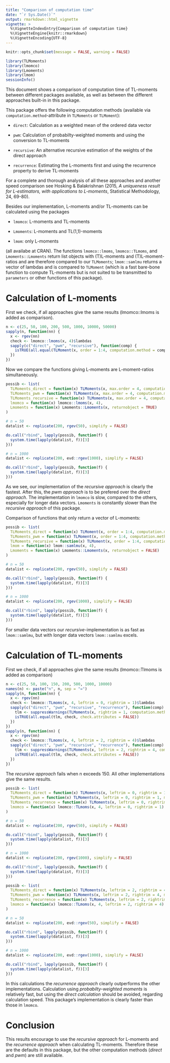 ```yaml
---
title: "Comparison of computation time"
date: "`r Sys.Date()`"
output: rmarkdown::html_vignette
vignette: >
  %\VignetteIndexEntry{Comparison of computation time}
  %\VignetteEngine{knitr::rmarkdown}
  %\VignetteEncoding{UTF-8}
---
```


```r
knitr::opts_chunk$set(message = FALSE, warning = FALSE)
```

```r
library(TLMoments)
library(lmomco)
library(Lmoments)
library(lmom)
sessionInfo()
```

This document shows a comparison of computation time of TL-moments between different packages available, as well as between the different approaches built-in in this package. 

This package offers the following computation methods (available via `computation.method`-attribute in `TLMoments` or `TLMoment`): 

* `direct`: Calculation as a weighted mean of the ordered data vector

* `pwm`: Calculation of probabilty-weighted moments and using the conversion to TL-moments

* `recursive`: An alternative recursive estimation of the weights of the direct approach

* `recurrence`: Estimating the L-moments first and using the recurrence property to derive TL-moments

For a complete and thorough analysis of all these approaches and another speed comparison see Hosking & Balakrishnan (2015, *A uniqueness result for L-estimators, with applications to L-moments*, Statistical Methodology, 24, 69-80). 

Besides our implementation, L-moments and/or TL-moments can be calculated using the packages

* `lmomco`: L-moments and TL-moments

* `Lmoments`: L-moments and TL(1,1)-moments

* `lmom`: only L-moments

(all availabe at CRAN). The functions `lmomco::lmoms`, `lmomco::TLmoms`, and `Lmoments::Lmoments` return list objects with (T)L-moments and (T)L-moment-ratios and are therefore compared to our `TLMoments`; `lmom::samlmu` returns a vector of lambdas and is compared to `TLMoment` (which is a fast bare-bone function to compute TL-moments but is not suited to be transmitted to `parameters` or other functions of this package). 


# Calculation of L-moments

First we check, if all approaches give the same results (lmomco::lmoms is added as comparison). 
```r
n <- c(25, 50, 100, 200, 500, 1000, 10000, 50000)
sapply(n, function(nn) {
  x <- rgev(nn)
  check <- lmomco::lmoms(x, 4)$lambdas
  sapply(c("direct", "pwm", "recursive"), function(comp) {
    isTRUE(all.equal(TLMoment(x, order = 1:4, computation.method = comp), check, check.attributes = FALSE))
  })
})
```

Now we compare the functions giving L-moments are L-moment-ratios simultaneously. 
```r
possib <- list(
  TLMoments_direct = function(x) TLMoments(x, max.order = 4, computation.method = "direct"), 
  TLMoments_pwm = function(x) TLMoments(x, max.order = 4, computation.method = "pwm"), 
  TLMoments_recursive = function(x) TLMoments(x, max.order = 4, computation.method = "recursive"), 
  lmomco = function(x) lmomco::lmoms(x, 4), 
  Lmoments = function(x) Lmoments::Lmoments(x, returnobject = TRUE)
)

# n = 50
datalist <- replicate(200, rgev(50), simplify = FALSE)

do.call("rbind", lapply(possib, function(f) {
  system.time(lapply(datalist, f))[3]
}))

# n = 1000
datalist <- replicate(200, evd::rgev(1000), simplify = FALSE)

do.call("rbind", lapply(possib, function(f) {
  system.time(lapply(datalist, f))[3]
}))
```
As we see, our implementation of the *recursive approach* is clearly the fastest. After this, the *pwm approach* is to be prefered over the *direct approach*. The implementation in `lmomco` is slow, compared to the others, especially for longer data vectors. `Lmoments` is constantly slower than the *recursive approach* of this package. 

Comparison of functions that only return a vector of L-moments:
```r
possib <- list(
  TLMoments_direct = function(x) TLMoment(x, order = 1:4, computation.method = "direct"), 
  TLMoments_pwm = function(x) TLMoment(x, order = 1:4, computation.method = "pwm"), 
  TLMoments_recursive = function(x) TLMoment(x, order = 1:4, computation.method = "recursive"), 
  lmom = function(x) lmom::samlmu(x, 4), 
  Lmoments = function(x) Lmoments::Lmoments(x, returnobject = FALSE)
)

# n = 50
datalist <- replicate(200, rgev(50), simplify = FALSE)

do.call("rbind", lapply(possib, function(f) {
  system.time(lapply(datalist, f))[3]
}))

# n = 1000
datalist <- replicate(200, rgev(1000), simplify = FALSE)

do.call("rbind", lapply(possib, function(f) {
  system.time(lapply(datalist, f))[3]
}))
```
For smaller data vectors our *recursive*-implementation is as fast as `lmom::samlmu`, but with longer data vectors `lmom::samlmu` excels. 


# Calculation of TL-moments

First we check, if all approaches give the same results (lmomco::Tlmoms is added as comparison)
```r
n <- c(25, 50, 100, 150, 200, 500, 1000, 10000)
names(n) <- paste("n", n, sep = "=")
sapply(n, function(nn) {
  x <- rgev(nn)
  check <- lmomco::TLmoms(x, 4, leftrim = 0, rightrim = 1)$lambdas
  sapply(c("direct", "pwm", "recursive", "recurrence"), function(comp) {
    tlm <- suppressWarnings(TLMoments(x, rightrim = 1, computation.method = comp)$lambdas)
    isTRUE(all.equal(tlm, check, check.attributes = FALSE))
  })
})
sapply(n, function(nn) {
  x <- rgev(nn)
  check <- lmomco::TLmoms(x, 4, leftrim = 2, rightrim = 4)$lambdas
  sapply(c("direct", "pwm", "recursive", "recurrence"), function(comp) {
    tlm <- suppressWarnings(TLMoments(x, leftrim = 2, rightrim = 4, computation.method = comp)$lambdas)
    isTRUE(all.equal(tlm, check, check.attributes = FALSE))
  })
})
```
The *recursive approach* fails when n exceeds 150. All other implementations give the same results. 

```r
possib <- list(
  TLMoments_direct = function(x) TLMoments(x, leftrim = 0, rightrim = 1, max.order = 4, computation.method = "direct"), 
  TLMoments_pwm = function(x) TLMoments(x, leftrim = 0, rightrim = 1, max.order = 4, computation.method = "pwm"), 
  TLMoments_recurrence = function(x) TLMoments(x, leftrim = 0, rightrim = 1, max.order = 4, computation.method = "recurrence"), 
  lmomco = function(x) lmomco::TLmoms(x, 4, leftrim = 0, rightrim = 1)
)

# n = 50
datalist <- replicate(200, rgev(50), simplify = FALSE)

do.call("rbind", lapply(possib, function(f) {
  system.time(lapply(datalist, f))[3]
}))

# n = 1000
datalist <- replicate(200, rgev(1000), simplify = FALSE)

do.call("rbind", lapply(possib, function(f) {
  system.time(lapply(datalist, f))[3]
}))
```

```r
possib <- list(
  TLMoments_direct = function(x) TLMoments(x, leftrim = 2, rightrim = 4, max.order = 4, computation.method = "direct"), 
  TLMoments_pwm = function(x) TLMoments(x, leftrim = 2, rightrim = 4, max.order = 4, computation.method = "pwm"), 
  TLMoments_recurrence = function(x) TLMoments(x, leftrim = 2, rightrim = 4, max.order = 4, computation.method = "recurrence"), 
  lmomco = function(x) lmomco::TLmoms(x, 4, leftrim = 2, rightrim = 4)
)

# n = 50
datalist <- replicate(200, evd::rgev(50), simplify = FALSE)

do.call("rbind", lapply(possib, function(f) {
  system.time(lapply(datalist, f))[3]
}))

# n = 1000
datalist <- replicate(200, evd::rgev(1000), simplify = FALSE)

do.call("rbind", lapply(possib, function(f) {
  system.time(lapply(datalist, f))[3]
}))
```

In this calculations the *recurrence approach* clearly outperforms the other implementations. Calculation using *probabilty-weighted moments* is relatively fast, but using the *direct calculation* should be avoided, regarding calculation speed. This package's implementation is clearly faster than those in `lmomco`. 


# Conclusion

This results encourage to use the *recursive approach* for L-moments and the *recurrence approach* when calculating TL-moments. Therefore these are the defaults in this package, but the other computation methods (*direct* and *pwm*) are still available. 
